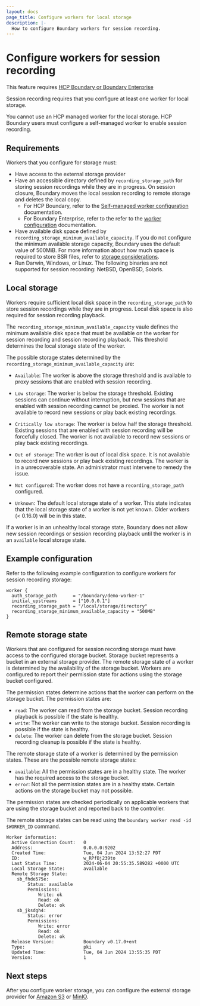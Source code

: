 ```yaml
---
layout: docs
page_title: Configure workers for local storage
description: |-
  How to configure Boundary workers for session recording.
---
```


# Configure workers for session recording

<EnterpriseAlert product="boundary">This feature requires <a href="https://www.hashicorp.com/products/boundary">HCP Boundary or Boundary Enterprise</a></EnterpriseAlert>

Session recording requires that you configure at least one worker for local storage.

<Note>

  You cannot use an HCP managed worker for the local storage. HCP Boundary users must configure a self-managed worker to enable session recording.

</Note>

## Requirements

Workers that you configure for storage must:

- Have access to the external storage provider
- Have an accessible directory defined by `recording_storage_path` for storing session recordings while they are in progress. On session closure, Boundary moves the local session recording to remote storage and deletes the local copy.
   - For HCP Boundary, refer to the [Self-managed worker configuration](/hcp/docs/boundary/self-managed-workers/session-recording) documentation.
   - For Boundary Enterprise, refer to the refer to the [worker configuration](/boundary/docs/configuration/worker/worker-configuration#session-recording) documentation.
- Have available disk space defined by `recording_storage_minimum_available_capacity`. If you do not configure the minimum available storage capacity, Boundary uses the default value of 500MiB.
For more information about how much space is required to store BSR files, refer to [storage considerations](/boundary/docs/configuration/session-recording#storage-considerations).
- Run Darwin, Windows, or Linux. The following binaries are not supported for session recording: NetBSD, OpenBSD, Solaris.

## Local storage

Workers require sufficient local disk space in the `recording_storage_path` to store session recordings while they are in progress. Local disk space is also required for session recording playback.

The `recording_storage_minimum_available_capacity` vaule defines the minimum available disk space that must be available on the worker for session recording and session recording playback. This threshold determines the local storage state of the worker.

The possible storage states determined by the `recording_storage_minimum_available_capacity` are:

- `Available`: The worker is above the storage threshold and is available to proxy sessions that are enabled with session recording.

- `Low storage`: The worker is below the storage threshold. Existing sessions can continue without interruption, but new sessions that are enabled with session recording cannot be proxied. The worker is not available to record new sessions or play back existing recordings.

- `Critically low storage`: The worker is below half the storage threshold. Existing sessions that are enabled with session recording will be forcefully closed. The worker is not available to record new sessions or play back existing recordings.

- `Out of storage`: The worker is out of local disk space. It is not available to record new sessions or play back existing recordings. The worker is in a unrecoverable state. An administrator must intervene to remedy the issue.

- `Not configured`: The worker does not have a `recording_storage_path` configured.

- `Unknown`: The default local storage state of a worker. This state indicates that the local storage state of a worker is not yet known. Older workers (< 0.16.0) will be in this state.

If a worker is in an unhealthy local storage state, Boundary does not allow new session recordings or session recording playback until the worker is in an `available` local storage state.

## Example configuration

Refer to the following example configuration to configure workers for session recording storage:

```hcl
worker {
  auth_storage_path      = "/boundary/demo-worker-1"
  initial_upstreams      = ["10.0.0.1"]
  recording_storage_path = "/local/storage/directory"
  recording_storage_minimum_available_capacity = "500MB"
}
```

## Remote storage state

Workers that are configured for session recording storage must have access to the configured storage bucket. Storage bucket represents a bucket in an external storage provider. The remote storage state of a worker is determined by the availability of the storage bucket.
Workers are configured to report their permission state for actions using the storage bucket configured.

The permission states determine actions that the worker can perform on the storage bucket. The permission states are:
- `read`: The worker can read from the storage bucket. Session recording playback is possible if the state is healthy.
- `write`: The worker can write to the storage bucket. Session recording is possible if the state is healthy.
- `delete`: The worker can delete from the storage bucket. Session recording cleanup is possible if the state is healthy.

The remote storage state of a worker is determined by the permission states. These are the possible remote storage states:
- `available`: All the permission states are in a healthy state. The worker has the required access to the storage bucket.
- `error`: Not all the permission states are in a healthy state. Certain actions on the storage bucket may not possible.

The permission states are checked periodically on applicable workers that are using the storage bucket and reported back to the controller. 

The remote storage states can be read using the `boundary worker read -id $WORKER_ID` command.

```
Worker information:
  Active Connection Count:   0
  Address:                   0.0.0.0:9202
  Created Time:              Tue, 04 Jun 2024 13:52:27 PDT
  ID:                        w_RPfBj239to
  Last Status Time:          2024-06-04 20:55:35.589282 +0000 UTC
  Local Storage State:       available
  Remote Storage State: 
	sb_fhde575e:
		Status: available
		Permissions: 
			Write: ok 
			Read: ok 
			Delete: ok 
	sb_jksdgh4:
		Status: error
		Permissions: 
			Write: error 
			Read: ok 
			Delete: ok 
  Release Version:           Boundary v0.17.0+ent
  Type:                      pki
  Updated Time:              Tue, 04 Jun 2024 13:55:35 PDT
  Version:                   1
```

## Next steps

After you configure worker storage, you can configure the external storage provider for [Amazon S3](/boundary/docs/configuration/session-recording/storage-providers/configure-s3) or [MinIO](/boundary/docs/configuration/session-recording/storage-providers/configure-minio).